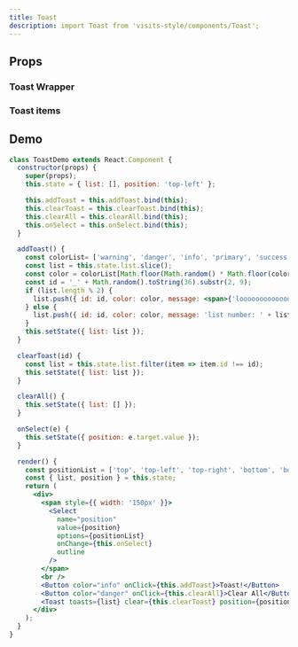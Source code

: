 ```yaml
---
title: Toast
description: import Toast from 'visits-style/components/Toast';
---
```



## Props

### Toast Wrapper

<Props name="Toast" />

### Toast items

<Props name="ToastItem" />

## Demo

```jsx live
class ToastDemo extends React.Component {
  constructor(props) {
    super(props);
    this.state = { list: [], position: 'top-left' };

    this.addToast = this.addToast.bind(this);
    this.clearToast = this.clearToast.bind(this);
    this.clearAll = this.clearAll.bind(this);
    this.onSelect = this.onSelect.bind(this);
  }

  addToast() {
    const colorList= ['warning', 'danger', 'info', 'primary', 'success'];
    const list = this.state.list.slice();
    const color = colorList[Math.floor(Math.random() * Math.floor(colorList.length))];
    const id = '_' + Math.random().toString(36).substr(2, 9);
    if (list.length % 2) {
      list.push({ id: id, color: color, message: <span>{'looooooooooooooooooooooooooooooong list number: ' + list.length}</span> });
    } else {
      list.push({ id: id, color: color, message: 'list number: ' + list.length });
    }
    this.setState({ list: list });
  }

  clearToast(id) {
    const list = this.state.list.filter(item => item.id !== id);
    this.setState({ list: list });
  }

  clearAll() {
    this.setState({ list: [] });
  }

  onSelect(e) {
    this.setState({ position: e.target.value });
  }

  render() {
    const positionList = ['top', 'top-left', 'top-right', 'bottom', 'bottom-left', 'bottom-right'];
    const { list, position } = this.state;
    return (
      <div>
        <span style={{ width: '150px' }}>
          <Select
            name="position"
            value={position}
            options={positionList}
            onChange={this.onSelect}
            outline
          />
        </span>
        <br />
        <Button color="info" onClick={this.addToast}>Toast!</Button>
        <Button color="danger" onClick={this.clearAll}>Clear All</Button>
        <Toast toasts={list} clear={this.clearToast} position={position} />
      </div>
    );
  }
}
```
